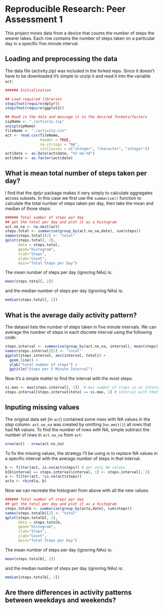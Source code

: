 # Reproducible Research: Peer Assessment 1
This project mines data from a device that counts the number of steps the wearer takes.  Each row contains the number of steps taken on a particular day in a specific five minute interval.

## Loading and preprocessing the data
The data file (activity.zip) was included in the forked repo.  Since it doesn't have to be downloaded it's simple to unzip it and read it into the variable `act`:

```r
###### Initialization

## Load required libraries
stopifnot(require(dplyr))
stopifnot(require(ggplot2))

## Read in the data and massage it to the desired formats/factors
zipName <- "./activity.zip"
unzip(zipName)
fileName <- "./activity.csv"
act <- read.csv(fileName, 
                header = TRUE, 
                na.strings = "NA", 
                colClasses = c("integer", "character", "integer"))
act$date <- as.Date(act$date, "%Y-%m-%d")
act$date <- as.factor(act$date)
```

## What is mean total number of steps taken per day?
I find that the _dplyr_ package makes it very simply to calculate aggregates across subsets.  In this case we first use the `summarise()` function to calculate the total number of steps taken per day, then take the mean and median of those steps:
```r
###### Total number of steps per day
## get the total per day and plot it as a histogram
act.no_na <- na.omit(act)
steps.total <- summarise(group_by(act.no_na,date), sum(steps))
names(steps.total)[2] <- "total"
qplot(steps.total[, 2], 
      data = steps.total, 
      geom="histogram", 
      xlab="Steps", 
      ylab="Count",
      main="Total Steps per Day")
```

The mean number of steps per day (ignoring NAs) is:
```r
mean(steps.total[, 2])
```

and the median number of steps per day (ignoring NAs) is:
```r
median(steps.total[, 2])
```

## What is the average daily activity pattern?
The dataset lists the number of steps taken in five minute intervals.  We can average the number of steps in each discrete interval using the following code:
```r
steps.interval <- summarise(group_by(act.no_na, interval), mean(steps))
names(steps.interval)[2] <- "total"
ggplot(steps.interval, aes(interval, total)) +
  geom_line() +
  ylab("total number of steps") +
  ggtitle("Steps per 5 Minute Interval")
```

Now it's a simple matter to find the interval with the most steps:
```r
si.max <- max(steps.interval[, 2])  # max number of steps in an interval
steps.interval[steps.interval$total == si.max, 1] # interval with that max
```

## Inputing missing values
The original data set (in `act`) contained some rows with NA values in the _step_ column.  `act.no_na` was created by omitting (`na.omit()`) all rows that had NA values.  To find the number of rows with NA, simple subtract the number of rows in `act.no_na` from `act`:

```r
nrow(act) - nrow(act.no_na)
```

To fix the missing values, the strategy I'll be using is to replace NA values in a specific interval with the average number of steps in that interval:

```r
b <- filter(act, is.na(act$steps)) # get only NA values
b[b$interval == steps.interval$interval, 1] <- steps.interval[, 2]
a <- filter(act, !is.na(act$steps))
acta <- rbind(a, b)
```

Now we can recreate the histogram from above with all the new values: 
```r
###### Total number of steps per day
## get the total per day and plot it as a histogram
steps.totalb <- summarise(group_by(acta,date), sum(steps))
names(steps.totalb)[2] <- "total"
qplot(steps.totalb[, 2], 
      data = steps.totalb, 
      geom="histogram", 
      xlab="Steps", 
      ylab="Count",
      main="Total Steps per Day")
```

The mean number of steps per day (ignoring NAs) is:
```r
mean(steps.totalb[, 2])
```

and the median number of steps per day (ignoring NAs) is:
```r
median(steps.totalb[, 2])
```
## Are there differences in activity patterns between weekdays and weekends?

```r

```
